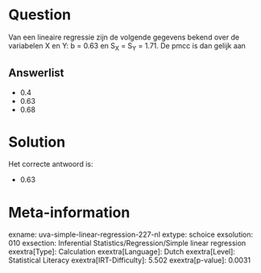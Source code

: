 Question
========

Van een lineaire regressie zijn de volgende gegevens bekend over de
variabelen X en Y: b = 0.63 en S~X~ = S~Y~ = 1.71. De pmcc is dan gelijk
aan


Answerlist
----------

* 0.4
* 0.63
* 0.68

Solution
========

Het correcte antwoord is: 

* 0.63

Meta-information
================
exname: uva-simple-linear-regression-227-nl
extype: schoice
exsolution: 010
exsection: Inferential Statistics/Regression/Simple linear regression
exextra[Type]: Calculation
exextra[Language]: Dutch
exextra[Level]: Statistical Literacy
exextra[IRT-Difficulty]: 5.502
exextra[p-value]: 0.0031
